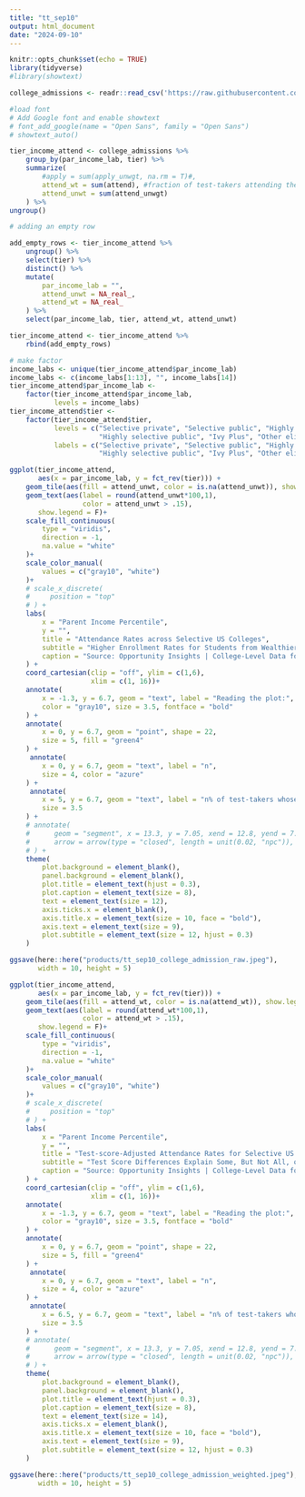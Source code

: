 ```yaml
---
title: "tt_sep10"
output: html_document
date: "2024-09-10"
---
```


```r
knitr::opts_chunk$set(echo = TRUE)
library(tidyverse)
#library(showtext)
```

```r
college_admissions <- readr::read_csv('https://raw.githubusercontent.com/rfordatascience/tidytuesday/master/data/2024/2024-09-10/college_admissions.csv')
```

```r
#load font
# Add Google font and enable showtext
# font_add_google(name = "Open Sans", family = "Open Sans")
# showtext_auto()
```

```r
tier_income_attend <- college_admissions %>%
    group_by(par_income_lab, tier) %>%
    summarize(
        #apply = sum(apply_unwgt, na.rm = T)#,
        attend_wt = sum(attend), #fraction of test-takers attending the college by tier
        attend_unwt = sum(attend_unwgt)
    ) %>%
ungroup()

# adding an empty row

add_empty_rows <- tier_income_attend %>%
    ungroup() %>%
    select(tier) %>%
    distinct() %>%
    mutate(
        par_income_lab = "",
        attend_unwt = NA_real_,
        attend_wt = NA_real_
    ) %>%
    select(par_income_lab, tier, attend_wt, attend_unwt)

tier_income_attend <- tier_income_attend %>%
    rbind(add_empty_rows)
```


```r
# make factor
income_labs <- unique(tier_income_attend$par_income_lab)
income_labs <- c(income_labs[1:13], "", income_labs[14])
tier_income_attend$par_income_lab <-
    factor(tier_income_attend$par_income_lab,
           levels = income_labs)
tier_income_attend$tier <- 
    factor(tier_income_attend$tier,
           levels = c("Selective private", "Selective public", "Highly selective private",
                      "Highly selective public", "Ivy Plus", "Other elite schools (public and private)"),
           labels = c("Selective private", "Selective public", "Highly selective private",
                      "Highly selective public", "Ivy Plus", "Other elite schools"))
```

```r
ggplot(tier_income_attend,
       aes(x = par_income_lab, y = fct_rev(tier))) +
    geom_tile(aes(fill = attend_unwt, color = is.na(attend_unwt)), show.legend = F) +
    geom_text(aes(label = round(attend_unwt*100,1),
                  color = attend_unwt > .15),
       show.legend = F)+
    scale_fill_continuous(
        type = "viridis",
        direction = -1,
        na.value = "white"
    )+
    scale_color_manual(
        values = c("gray10", "white")
    )+
    # scale_x_discrete(
    #     position = "top"
    # ) +
    labs(
        x = "Parent Income Percentile",
        y = "",
        title = "Attendance Rates across Selective US Colleges",
        subtitle = "Higher Enrollment Rates for Students from Wealthier Families.\n",
        caption = "Source: Opportunity Insights | College-Level Data for 139 Selective American Colleges"
    ) +
    coord_cartesian(clip = "off", ylim = c(1,6),
                    xlim = c(1, 16))+
    annotate(
        x = -1.3, y = 6.7, geom = "text", label = "Reading the plot:",
        color = "gray10", size = 3.5, fontface = "bold"
    ) +
    annotate(
        x = 0, y = 6.7, geom = "point", shape = 22,
        size = 5, fill = "green4"
    ) +
     annotate(
        x = 0, y = 6.7, geom = "text", label = "n",
        size = 4, color = "azure"
    ) +
     annotate(
        x = 5, y = 6.7, geom = "text", label = "n% of test-takers whose parents are in X income group attended tier Y schools.", color = "gray10", fontface = "italic", lineheight = 0.8,
        size = 3.5
    ) +
    # annotate(
    #      geom = "segment", x = 13.3, y = 7.05, xend = 12.8, yend = 7.05,
    #      arrow = arrow(type = "closed", length = unit(0.02, "npc")), color = "black"
    # ) +
    theme(
        plot.background = element_blank(),
        panel.background = element_blank(),
        plot.title = element_text(hjust = 0.3),
        plot.caption = element_text(size = 8),
        text = element_text(size = 12),
        axis.ticks.x = element_blank(),
        axis.title.x = element_text(size = 10, face = "bold"),
        axis.text = element_text(size = 9),
        plot.subtitle = element_text(size = 12, hjust = 0.3)
    )
```

```r
ggsave(here::here("products/tt_sep10_college_admission_raw.jpeg"),
       width = 10, height = 5)
```

```r
ggplot(tier_income_attend,
       aes(x = par_income_lab, y = fct_rev(tier))) +
    geom_tile(aes(fill = attend_wt, color = is.na(attend_wt)), show.legend = F) +
    geom_text(aes(label = round(attend_wt*100,1),
                  color = attend_wt > .15),
       show.legend = F)+
    scale_fill_continuous(
        type = "viridis",
        direction = -1,
        na.value = "white"
    )+
    scale_color_manual(
        values = c("gray10", "white")
    )+
    # scale_x_discrete(
    #     position = "top"
    # ) +
    labs(
        x = "Parent Income Percentile",
        y = "",
        title = "Test-score-Adjusted Attendance Rates for Selective US Colleges",
        subtitle = "Test Score Differences Explain Some, But Not All, of the College Attendance Gap.\n",
        caption = "Source: Opportunity Insights | College-Level Data for 139 Selective American Colleges"
    ) +
    coord_cartesian(clip = "off", ylim = c(1,6),
                    xlim = c(1, 16))+
    annotate(
        x = -1.3, y = 6.7, geom = "text", label = "Reading the plot:",
        color = "gray10", size = 3.5, fontface = "bold"
    ) +
    annotate(
        x = 0, y = 6.7, geom = "point", shape = 22,
        size = 5, fill = "green4"
    ) +
     annotate(
        x = 0, y = 6.7, geom = "text", label = "n",
        size = 4, color = "azure"
    ) +
     annotate(
        x = 6.5, y = 6.7, geom = "text", label = "n% of test-takers whose parents are in X income group attended tier Y schools, adjusted for test-scores.", color = "gray10", fontface = "italic", lineheight = 0.8,
        size = 3.5
    ) +
    # annotate(
    #      geom = "segment", x = 13.3, y = 7.05, xend = 12.8, yend = 7.05,
    #      arrow = arrow(type = "closed", length = unit(0.02, "npc")), color = "black"
    # ) +
    theme(
        plot.background = element_blank(),
        panel.background = element_blank(),
        plot.title = element_text(hjust = 0.3),
        plot.caption = element_text(size = 8),
        text = element_text(size = 14),
        axis.ticks.x = element_blank(),
        axis.title.x = element_text(size = 10, face = "bold"),
        axis.text = element_text(size = 9),
        plot.subtitle = element_text(size = 12, hjust = 0.3)
    )
```


```r
ggsave(here::here("products/tt_sep10_college_admission_weighted.jpeg"),
       width = 10, height = 5)
```

